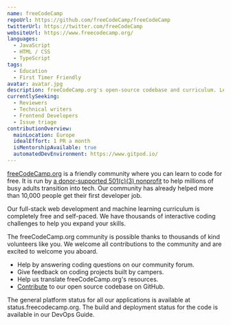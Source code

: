 ```yaml
---
name: freeCodeCamp
repoUrl: https://github.com/freeCodeCamp/freeCodeCamp
twitterUrl: https://twitter.com/freeCodeCamp
websiteUrl: https://www.freecodecamp.org/
languages:
  - JavaScript
  - HTML / CSS
  - TypeScript
tags:
  - Education
  - First Timer Friendly
avatar: avatar.jpg
description: freeCodeCamp.org's open-source codebase and curriculum. Learn to code for free.
currentlySeeking:
  - Reviewers
  - Technical writers
  - Frontend Developers
  - Issue triage
contributionOverview:
  mainLocation: Europe
  idealEffort: 1 PR a month
  isMentorshipAvailable: true
  automatedDevEnvironment: https://www.gitpod.io/
---
```


<Overview>

[freeCodeCamp.org](https://www.freecodecamp.org/) is a friendly community where you can learn to code for free. It is run by [a donor-supported 501(c)(3) nonprofit](https://www.freecodecamp.org/donate/) to help millions of busy adults transition into tech. Our community has already helped more than 10,000 people get their first developer job.

Our full-stack web development and machine learning curriculum is completely free and self-paced. We have thousands of interactive coding challenges to help you expand your skills.

</Overview>

<Contributing>

The freeCodeCamp.org community is possible thanks to thousands of kind volunteers like you. We welcome all contributions to the community and are excited to welcome you aboard.

- Help by answering coding questions on our community forum.
- Give feedback on coding projects built by campers.
- Help us translate freeCodeCamp.org's resources.
- [Contribute](https://contribute.freecodecamp.org/#/) to our open source codebase on GitHub.

The general platform status for all our applications is available at status.freecodecamp.org. The build and deployment status for the code is available in our DevOps Guide.

</Contributing>
